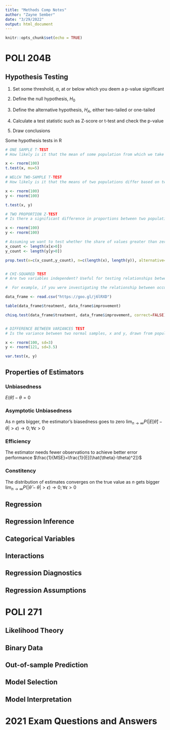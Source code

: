 ```yaml
---
title: "Methods Comp Notes"
author: "Zayne Sember"
date: "3/29/2022"
output: html_document
---
```


```r
knitr::opts_chunk$set(echo = TRUE)
```

# POLI 204B

## Hypothesis Testing

1.  Set some threshold, $\alpha$, at or below which you deem a p-value significant

2.  Define the null hypothesis, $H_0$

3.  Define the alternative hypothesis, $H_A$, either two-tailed or one-tailed

4.  Calculate a test statistic such as Z-score or t-test and check the p-value

5.  Draw conclusions

Some hypothesis tests in R

```r
# ONE SAMPLE T-TEST
# How likely is it that the mean of some population from which we take a normal sample, x, is greater than some number, mu?

x <- rnorm(100)
t.test(x, mu=5)

# WELCH TWO-SAMPLE T-TEST
# How likely is it that the means of two populations differ based on two normal samples of equal variance, x and y?

x <- rnorm(100)
y <- rnorm(100)

t.test(x, y)

# TWO PROPORTION Z-TEST
# Is there a significant difference in proportions between two populations given normal samples of them, x and y?

x <- rnorm(100)
y <- rnorm(100)

# Assuming we want to test whether the share of values greater than zero differs between the two populations
x_count <- length(x[x>0])
y_count <- length(y[y>0])

prop.test(x=c(x_count,y_count), n=c(length(x), length(y)), alternative="two.sided")


# CHI-SQUARED TEST
# Are two variables independent? Useful for testing relationships between categorical variables

#  For example, if you were investigating the relationship between occupation and party preference, and 35% of voters were Democrats, 32% were Independents, and 33% were Republicans, independence implies the same partisan breakdown across all occupational categories (35, 32, and 33).

data_frame <- read.csv("https://goo.gl/j6lRXD")

table(data_frame$treatment, data_frame$improvement)

chisq.test(data_frame$treatment, data_frame$improvement, correct=FALSE)


# DIFFERENCE BETWEEN VARIANCES TEST
# Is the variance between two normal samples, x and y, drawn from populations significantly different?

x <- rnorm(100, sd=3)
y <- rnorm(121, sd=3.5)

var.test(x, y)
```

## Properties of Estimators

### Unbiasedness

$E(\hat{\theta}) - \theta = 0$

### Asymptotic Unbiasedness

As $n$ gets bigger, the estimator's biasedness goes to zero $\lim_{n\to\infty} P(|E[\hat{\theta}] - \theta| > \epsilon) \to 0; \forall\epsilon >0$

### Efficiency

The estimator needs fewer observations to achieve better error performance $\frac{1}{MSE}=\frac{1}{E[(\hat{\theta}-\theta)^2]}$

### Constitency

The distribution of estimates converges on the true value as $n$ gets bigger $\lim_{n\to\infty} P(|\hat{\theta} - \theta| > \epsilon) \to 0; \forall\epsilon >0$

## Regression

## Regression Inference

## Categorical Variables

## Interactions

## Regression Diagnostics

## Regression Assumptions

# POLI 271

## Likelihood Theory

## Binary Data

## Out-of-sample Prediction

## Model Selection

## Model Interpretation

# 2021 Exam Questions and Answers
